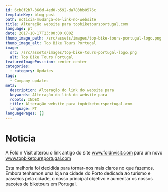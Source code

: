 ```yaml
---
id: 6cb8f2b7-366d-4ed0-b592-da783bb0576c
templateKey: blog-post
path: noticia-mudança-de-link-no-website
title: Alteração website para topbiketoursportugal.com
language: pt
date: 2017-10-17T23:00:00.000Z
thumb_image_path: /src/assets/images/top-bike-tours-portugal-logo.png
thumb_image_alt: Top Bike Tours Portugal
image:
  src: /src/assets/images/top-bike-tours-portugal-logo.png
  alt: Top Bike Tours Portugal
featuredImagePosition: center center
categories:
  - category: Updates
tags:
  - Company updates
meta:
  description: Alteração do link do website para
  keywords: Alteração do link do website para
  robots: INDEX
  title: Alteração website para topbiketoursportugal.com
  language: PT
languagePages: []
---
```


# Noticia

A Fold n´Visit alterou o link antigo do site www.foldnvisit.com para um novo
www.topbiketoursportugal.com

Esta melhoria foi decidida para tornar-nos mais claros no que fazemos. Embora
tenhamos uma loja na cidade do Porto dedicada ao turismo e passeios pela cidade,
o nosso principal objetivo é aumentar os nossos pacotes de biketours em
Portugal.
